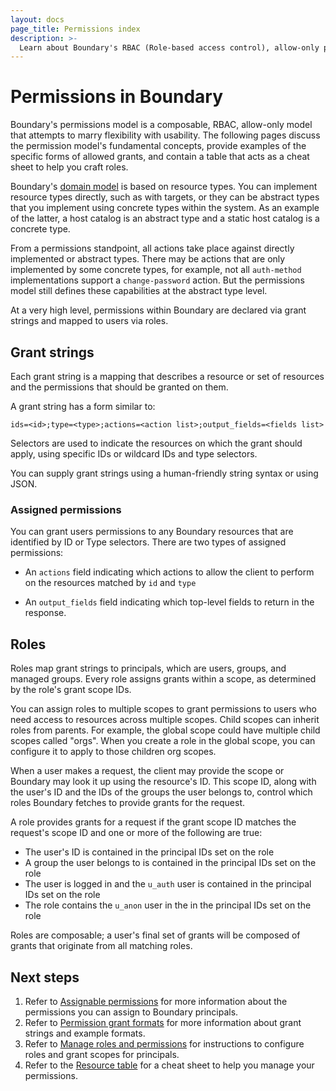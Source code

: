 ```yaml
---
layout: docs
page_title: Permissions index
description: >-
  Learn about Boundary's RBAC (Role-based access control), allow-only permissions model. Understand how permissions are configured using grant strings and roles.
---
```


# Permissions in Boundary

Boundary's permissions model is a composable, RBAC, allow-only model that
attempts to marry flexibility with usability.
The following pages discuss the permission model's fundamental concepts, provide examples of the specific forms of allowed grants, and contain a table that acts as a cheat sheet to help you craft roles.

Boundary's [domain model](/boundary/docs/concepts/domain-model) is based on resource
types. You can implement resource types directly, such as with targets, or they can be
abstract types that you implement using concrete types within the system. As an
example of the latter, a host catalog is an abstract type and a static host
catalog is a concrete type.

From a permissions standpoint, all actions take place against directly
implemented or abstract types. There may be actions that are only implemented by
some concrete types, for example, not all `auth-method` implementations support a
`change-password` action. But the permissions model still defines these
capabilities at the abstract type level.

At a very high level, permissions within Boundary are declared via grant strings
and mapped to users via roles.

## Grant strings

Each grant string is a mapping that describes a resource or set of resources and
the permissions that should be granted on them.

A grant string has a form similar to:

`ids=<id>;type=<type>;actions=<action list>;output_fields=<fields list>`

Selectors are used to indicate the resources on which the grant should apply,
using specific IDs or wildcard IDs and type selectors.

You can supply grant strings using a human-friendly string syntax or using JSON.

### Assigned permissions

You can grant users permissions to any Boundary resources that are identified by ID or Type selectors.
There are two types of assigned permissions:

- An `actions` field indicating which actions to allow the client to perform on
  the resources matched by `id` and `type`

- An `output_fields` field indicating which top-level fields to return in the
  response.

## Roles

Roles map grant strings to principals, which are users, groups, and managed groups.
Every role assigns grants within a scope, as determined by the role's grant scope IDs.

You can assign roles to multiple scopes to grant permissions to users who need access to resources across multiple scopes.
Child scopes can inherit roles from parents.
For example, the global scope could have multiple child scopes called "orgs".
When you create a role in the global scope, you can configure it to apply to those children org scopes.

When a user makes a request, the client may provide the scope or Boundary may look it up using the resource's ID.
This scope ID, along with the user's ID and the IDs of the groups the user belongs to, control which roles Boundary fetches to provide grants for the request.

A role provides grants for a request if the grant scope ID matches the request's
scope ID and one or more of the following are true:

- The user's ID is contained in the principal IDs set on the role
- A group the user belongs to is contained in the principal IDs set on the role
- The user is logged in and the `u_auth` user is contained in the principal IDs
  set on the role
- The role contains the `u_anon` user in the in the principal IDs set on the
  role

Roles are composable; a user's final set of grants will be composed of grants
that originate from all matching roles.

## Next steps

1. Refer to [Assignable permissions](/boundary/docs/configuration/identity-access-management/assignable-permissions) for more information about the permissions you can assign to Boundary principals.
1. Refer to [Permission grant formats](/boundary/docs/configuration/identity-access-management/permission-grant-formats) for more information about grant strings and example formats.
1. Refer to [Manage roles and permissions](/boundary/docs/common-workflows/manage-roles) for instructions to configure roles and grant scopes for principals.
1. Refer to the [Resource table](/boundary/docs/configuration/identity-access-management/resource-table) for a cheat sheet to help you manage your permissions.